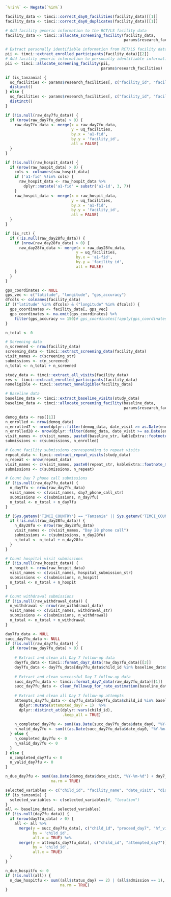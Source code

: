 ```r
`%!in%` <- Negate(`%in%`)
```

```r
facility_data <- timci::correct_day0_facilities(facility_data)[[1]]
facility_data <- timci::correct_day0_duplicates(facility_data)[[1]]
```

```r
# Add facility generic information to the RCT/LS facility data
facility_data <- timci::allocate_screening_facility(facility_data,
                                                    params$research_facilities)

# Extract personally identifiable information from RCT/LS facility data
pii <- timci::extract_enrolled_participants(facility_data)[[2]]
# Add facility generic information to personally identifiable information
pii <- timci::allocate_screening_facility(pii,
                                          params$research_facilities)

if (is_tanzania) {
  uq_facilities <- params$research_facilities[, c("facility_id", "facility_name", "intervention")] %>%
  distinct()
} else {
  uq_facilities <- params$research_facilities[, c("facility_id", "facility_name")] %>%
  distinct()
}
```

```r
if (!is.null(raw_day7fu_data)) {
  if (nrow(raw_day7fu_data) > 0) {
    raw_day7fu_data <- merge(x = raw_day7fu_data,
                             y = uq_facilities,
                             by.x = 'a1-fid',
                             by.y = 'facility_id',
                             all = FALSE)
  }
}
```

```r
if (!is.null(raw_hospit_data)) {
  if (nrow(raw_hospit_data) > 0) {
    cols <- colnames(raw_hospit_data)
    if ('a1-fid' %!in% cols) {
      raw_hospit_data <- raw_hospit_data %>%
        dplyr::mutate('a1-fid' = substr('a1-id', 3, 7))
    }
    raw_hospit_data <- merge(x = raw_hospit_data,
                             y = uq_facilities,
                             by.x = 'a1-fid',
                             by.y = 'facility_id',
                             all = FALSE)
  }
}
```

```r
if (is_rct) {
  if (!is.null(raw_day28fu_data)) {
    if (nrow(raw_day28fu_data) > 0) {
      raw_day28fu_data <- merge(x = raw_day28fu_data,
                               y = uq_facilities,
                               by.x = 'a1-fid',
                               by.y = 'facility_id',
                               all = FALSE)
    }
  }
}
```

```r
gps_coordinates <- NULL
gps_vec <- c("latitude", "longitude", "gps_accuracy")
dfcols <- colnames(facility_data)
if (("latitude" %in% dfcols) & ("longitude" %in% dfcols)) {
  gps_coordinates <- facility_data[, gps_vec]
  gps_coordinates <- na.omit(gps_coordinates) %>%
    filter(gps_accuracy <= 150)# gps_coordinates[!apply(gps_coordinates == "", 1, all),]
}
```

```r
n_total <- 0

# Screening data
n_screened <- nrow(facility_data)
screening_data <- timci::extract_screening_data(facility_data)
visit_names <- c(screening_str)
submissions <- c(n_screened)
n_total <- n_total + n_screened

study_data <- timci::extract_all_visits(facility_data)
res <- timci::extract_enrolled_participants(facility_data)
noneligible <- timci::extract_noneligible(facility_data)

# Baseline data
baseline_data <- timci::extract_baseline_visits(study_data)
baseline_data <- timci::allocate_screening_facility(baseline_data,
                                                    params$research_facilities)

demog_data <- res[[1]]
n_enrolled <- nrow(demog_data)
n_enrolled7 <- nrow(dplyr::filter(demog_data, date_visit >= as.Date(end_date - 6)))
n_enrolled28 <- nrow(dplyr::filter(demog_data, date_visit >= as.Date(end_date - 27)))
visit_names <- c(visit_names, paste0(baseline_str, kableExtra::footnote_marker_number(1)))
submissions <- c(submissions, n_enrolled)

# Count facility submissions corresponding to repeat visits
repeat_data <- timci::extract_repeat_visits(study_data)
n_repeat <- nrow(repeat_data)
visit_names <- c(visit_names, paste0(repeat_str, kableExtra::footnote_marker_number(2)))
submissions <- c(submissions, n_repeat)

# Count Day 7 phone call submissions
if (!is.null(raw_day7fu_data)) {
  n_day7fu <- nrow(raw_day7fu_data)
  visit_names <- c(visit_names, day7_phone_call_str)
  submissions <- c(submissions, n_day7fu)
  n_total <- n_total + n_day7fu
}

if (Sys.getenv('TIMCI_COUNTRY') == "Tanzania" || Sys.getenv('TIMCI_COUNTRY') == "India") {
  if (!is.null(raw_day28fu_data)) {
    n_day28fu <- nrow(raw_day28fu_data)
    visit_names <- c(visit_names, "Day 28 phone call")
    submissions <- c(submissions, n_day28fu)
    n_total <- n_total + n_day28fu
  }
}

# Count hospital visit submissions
if (!is.null(raw_hospit_data)) {
  n_hospit <- nrow(raw_hospit_data)
  visit_names <- c(visit_names, hospital_submission_str)
  submissions <- c(submissions, n_hospit)
  n_total <- n_total + n_hospit
}

# Count withdrawal submissions
if (!is.null(raw_withdrawal_data)) {
  n_withdrawal <- nrow(raw_withdrawal_data)
  visit_names <- c(visit_names, withdrawal_str)
  submissions <- c(submissions, n_withdrawal)
  n_total <- n_total + n_withdrawal
}
```

```r
day7fu_data <- NULL
succ_day7fu_data <- NULL
if (!is.null(raw_day7fu_data)) {
  if (nrow(raw_day7fu_data) > 0) {
    
    # Extract and clean all Day 7 follow-up data
    day7fu_data <- timci::format_day7_data(raw_day7fu_data)[[3]]
    day7fu_data <- day7fu_data[day7fu_data$child_id %in% baseline_data$child_id, ]
    
    # Extract and clean successful Day 7 follow-up data
    succ_day7fu_data <- timci::format_day7_data(raw_day7fu_data)[[1]]
    succ_day7fu_data <- clean_followup_for_rate_estimation(baseline_data, succ_day7fu_data)
    
    # Extract and clean all Day 7 follow-up attempts
    attempts_day7fu_data <- day7fu_data[day7fu_data$child_id %in% baseline_data$child_id, ] %>%
      dplyr::mutate(attempted_day7 = 1)  %>%
      dplyr::distinct_at(dplyr::vars(child_id),
                         .keep_all = TRUE)
    
    n_completed_day7fu <- sum((as.Date(succ_day7fu_data$date_day0, "%Y-%m-%d") + day7_wmin) <= Sys.Date(), na.rm = TRUE) 
    n_valid_day7fu <- sum(((as.Date(succ_day7fu_data$date_day0, "%Y-%m-%d") + day7_wmin) <= Sys.Date()) & (succ_day7fu_data$days >= day7_wmin) & (succ_day7fu_data$days <= day7_wmax), na.rm = TRUE) 
  } else {
    n_completed_day7fu <- 0
    n_valid_day7fu <- 0
  }
} else {
  n_completed_day7fu <- 0
  n_valid_day7fu <- 0
}
```

```r
n_due_day7fu <- sum((as.Date(demog_data$date_visit, "%Y-%m-%d") + day7_wmin) <= Sys.Date(),
                    na.rm = TRUE)
```

```r
selected_variables <- c("child_id", "facility_name", "date_visit", "district", "referral_cg", "referral_hf")
if (is_tanzania) {
  selected_variables <- c(selected_variables)#, "location")
}
all <- baseline_data[, selected_variables]
if (!is.null(day7fu_data)) {
  if (nrow(day7fu_data) > 0) {
    all <- all %>%
      merge(y = succ_day7fu_data[, c("child_id", "proceed_day7", "hf_visit_type", "status_day7", "admission", "date_call")],
            by = 'child_id',
            all.x = TRUE) %>%
      merge(y = attempts_day7fu_data[, c("child_id", "attempted_day7")],
            by = 'child_id',
            all.x = TRUE)
  }
}
```

```r
n_due_hospitfu <- 0
if (!is.null(all)) {
  n_due_hospitfu <- sum((all$status_day7 == 2) | (all$admission == 1),
                        na.rm = TRUE)
}
```
